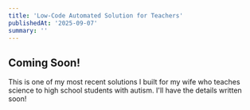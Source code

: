 ```yaml
---
title: 'Low-Code Automated Solution for Teachers'
publishedAt: '2025-09-07'
summary: ''
---
```


## Coming Soon!

This is one of my most recent solutions I built for my wife who teaches science to high school students with autism. I'll have the details written soon!